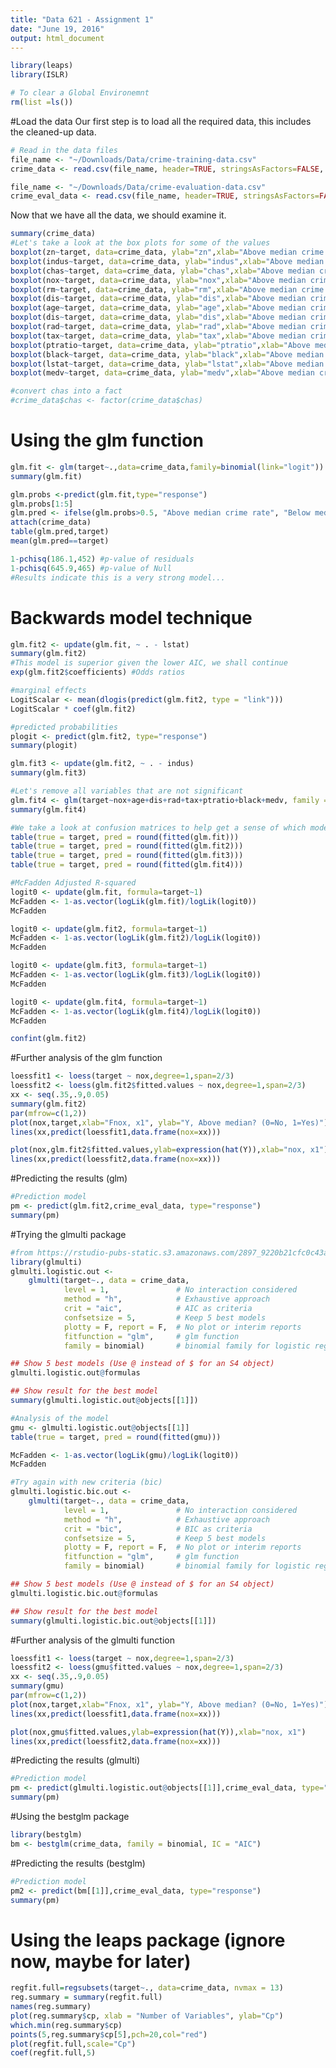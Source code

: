 ```yaml
---
title: "Data 621 - Assignment 1"
date: "June 19, 2016"
output: html_document
---
```


```r
library(leaps)
library(ISLR)

# To clear a Global Environemnt
rm(list =ls())
```

#Load the data
Our first step is to load all the required data, this includes the cleaned-up data.

```r
# Read in the data files 
file_name <- "~/Downloads/Data/crime-training-data.csv"
crime_data <- read.csv(file_name, header=TRUE, stringsAsFactors=FALSE, fileEncoding="latin1")

file_name <- "~/Downloads/Data/crime-evaluation-data.csv"
crime_eval_data <- read.csv(file_name, header=TRUE, stringsAsFactors=FALSE, fileEncoding="latin1")

```

Now that we have all the data, we should examine it.

```r
summary(crime_data)
#Let's take a look at the box plots for some of the values
boxplot(zn~target, data=crime_data, ylab="zn",xlab="Above median crime rate? (0=No, 1=Yes)")
boxplot(indus~target, data=crime_data, ylab="indus",xlab="Above median crime rate? (0=No, 1=Yes)")
boxplot(chas~target, data=crime_data, ylab="chas",xlab="Above median crime rate? (0=No, 1=Yes)")
boxplot(nox~target, data=crime_data, ylab="nox",xlab="Above median crime rate? (0=No, 1=Yes)")
boxplot(rm~target, data=crime_data, ylab="rm",xlab="Above median crime rate? (0=No, 1=Yes)")
boxplot(dis~target, data=crime_data, ylab="dis",xlab="Above median crime rate? (0=No, 1=Yes)")
boxplot(age~target, data=crime_data, ylab="age",xlab="Above median crime rate? (0=No, 1=Yes)")
boxplot(dis~target, data=crime_data, ylab="dis",xlab="Above median crime rate? (0=No, 1=Yes)")
boxplot(rad~target, data=crime_data, ylab="rad",xlab="Above median crime rate? (0=No, 1=Yes)")
boxplot(tax~target, data=crime_data, ylab="tax",xlab="Above median crime rate? (0=No, 1=Yes)")
boxplot(ptratio~target, data=crime_data, ylab="ptratio",xlab="Above median crime rate? (0=No, 1=Yes)")
boxplot(black~target, data=crime_data, ylab="black",xlab="Above median crime rate? (0=No, 1=Yes)")
boxplot(lstat~target, data=crime_data, ylab="lstat",xlab="Above median crime rate? (0=No, 1=Yes)")
boxplot(medv~target, data=crime_data, ylab="medv",xlab="Above median crime rate? (0=No, 1=Yes)")

#convert chas into a fact
#crime_data$chas <- factor(crime_data$chas)

```
# Using the glm function
```r

glm.fit <- glm(target~.,data=crime_data,family=binomial(link="logit"))
summary(glm.fit)

glm.probs <-predict(glm.fit,type="response")
glm.probs[1:5]
glm.pred <- ifelse(glm.probs>0.5, "Above median crime rate", "Below median crime rate")
attach(crime_data)
table(glm.pred,target)
mean(glm.pred==target)

1-pchisq(186.1,452) #p-value of residuals
1-pchisq(645.9,465) #p-value of Null
#Results indicate this is a very strong model...
```

# Backwards model technique
```r
glm.fit2 <- update(glm.fit, ~ . - lstat)
summary(glm.fit2)
#This model is superior given the lower AIC, we shall continue
exp(glm.fit2$coefficients) #Odds ratios

#marginal effects
LogitScalar <- mean(dlogis(predict(glm.fit2, type = "link")))
LogitScalar * coef(glm.fit2)

#predicted probabilities
plogit <- predict(glm.fit2, type="response")
summary(plogit)

glm.fit3 <- update(glm.fit2, ~ . - indus)
summary(glm.fit3)

#Let's remove all variables that are not significant
glm.fit4 <- glm(target~nox+age+dis+rad+tax+ptratio+black+medv, family = binomial(link = "logit"))
summary(glm.fit4)

#We take a look at confusion matrices to help get a sense of which model is best
table(true = target, pred = round(fitted(glm.fit)))
table(true = target, pred = round(fitted(glm.fit2)))
table(true = target, pred = round(fitted(glm.fit3)))
table(true = target, pred = round(fitted(glm.fit4)))

#McFadden Adjusted R-squared
logit0 <- update(glm.fit, formula=target~1)
McFadden <- 1-as.vector(logLik(glm.fit)/logLik(logit0))
McFadden

logit0 <- update(glm.fit2, formula=target~1)
McFadden <- 1-as.vector(logLik(glm.fit2)/logLik(logit0))
McFadden

logit0 <- update(glm.fit3, formula=target~1)
McFadden <- 1-as.vector(logLik(glm.fit3)/logLik(logit0))
McFadden

logit0 <- update(glm.fit4, formula=target~1)
McFadden <- 1-as.vector(logLik(glm.fit4)/logLik(logit0))
McFadden

confint(glm.fit2)
```

#Further analysis of the glm function
```r
loessfit1 <- loess(target ~ nox,degree=1,span=2/3)
loessfit2 <- loess(glm.fit2$fitted.values ~ nox,degree=1,span=2/3)
xx <- seq(.35,.9,0.05)
summary(glm.fit2)
par(mfrow=c(1,2))
plot(nox,target,xlab="Fnox, x1", ylab="Y, Above median? (0=No, 1=Yes)")
lines(xx,predict(loessfit1,data.frame(nox=xx)))

plot(nox,glm.fit2$fitted.values,ylab=expression(hat(Y)),xlab="nox, x1")
lines(xx,predict(loessfit2,data.frame(nox=xx)))
```


#Predicting the results (glm)
```r

#Prediction model
pm <- predict(glm.fit2,crime_eval_data, type="response")
summary(pm)
```

#Trying the glmulti package
```r
#from https://rstudio-pubs-static.s3.amazonaws.com/2897_9220b21cfc0c43a396ff9abf122bb351.html
library(glmulti)
glmulti.logistic.out <-
    glmulti(target~., data = crime_data,
            level = 1,               # No interaction considered
            method = "h",            # Exhaustive approach
            crit = "aic",            # AIC as criteria
            confsetsize = 5,         # Keep 5 best models
            plotty = F, report = F,  # No plot or interim reports
            fitfunction = "glm",     # glm function
            family = binomial)       # binomial family for logistic regression

## Show 5 best models (Use @ instead of $ for an S4 object)
glmulti.logistic.out@formulas

## Show result for the best model
summary(glmulti.logistic.out@objects[[1]])

#Analysis of the model
gmu <- glmulti.logistic.out@objects[[1]]
table(true = target, pred = round(fitted(gmu)))

McFadden <- 1-as.vector(logLik(gmu)/logLik(logit0))
McFadden

#Try again with new criteria (bic)
glmulti.logistic.bic.out <-
    glmulti(target~., data = crime_data,
            level = 1,               # No interaction considered
            method = "h",            # Exhaustive approach
            crit = "bic",            # BIC as criteria
            confsetsize = 5,         # Keep 5 best models
            plotty = F, report = F,  # No plot or interim reports
            fitfunction = "glm",     # glm function
            family = binomial)       # binomial family for logistic regression

## Show 5 best models (Use @ instead of $ for an S4 object)
glmulti.logistic.bic.out@formulas

## Show result for the best model
summary(glmulti.logistic.bic.out@objects[[1]])
```

#Further analysis of the glmulti function
```r
loessfit1 <- loess(target ~ nox,degree=1,span=2/3)
loessfit2 <- loess(gmu$fitted.values ~ nox,degree=1,span=2/3)
xx <- seq(.35,.9,0.05)
summary(gmu)
par(mfrow=c(1,2))
plot(nox,target,xlab="Fnox, x1", ylab="Y, Above median? (0=No, 1=Yes)")
lines(xx,predict(loessfit1,data.frame(nox=xx)))

plot(nox,gmu$fitted.values,ylab=expression(hat(Y)),xlab="nox, x1")
lines(xx,predict(loessfit2,data.frame(nox=xx)))
```

#Predicting the results (glmulti)
```r

#Prediction model
pm <- predict(glmulti.logistic.out@objects[[1]],crime_eval_data, type="response")
summary(pm)
```

#Using the bestglm package
```r
library(bestglm)
bm <- bestglm(crime_data, family = binomial, IC = "AIC")
```


#Predicting the results (bestglm)
```r

#Prediction model
pm2 <- predict(bm[[1]],crime_eval_data, type="response")
summary(pm)
```

# Using the leaps package (ignore now, maybe for later)
```r

regfit.full=regsubsets(target~., data=crime_data, nvmax = 13)
reg.summary = summary(regfit.full)
names(reg.summary)
plot(reg.summary$cp, xlab = "Number of Variables", ylab="Cp")
which.min(reg.summary$cp)
points(5,reg.summary$cp[5],pch=20,col="red")
plot(regfit.full,scale="Cp")
coef(regfit.full,5)
```
